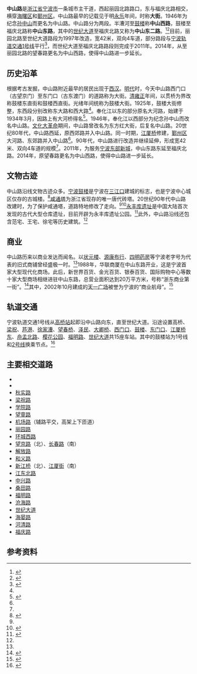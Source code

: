 {{Otheruses|中山路|other=同名或類似名的其它條目描述}}{{Infobox China Road
|中文道路名称=中山路
|道路名称拼音=ZHONGSHAN LU
|路牌类型=Ningbo
|道路方向=WE
|路牌中文间距=20px
|图片=
|图片说明=
|道路属性=城市主干道
|道路总长度=20
|车速限制=60
|行车线数量=4-6
|所在地区={{CHN}}[[浙江省|浙江省]][[宁波市|宁波市]]
|起点={{China Expwy Name|G1504}}
|终点=福庆北路
|道路命名日期=1946年
|命名缘由=
|道路旧名=鼓楼大街
|道路动工日期=
|通车日期=
|路段主要建筑=[[宁波鼓楼|鼓楼]]<br />[[咸通塔|咸通塔]]<br />[[永丰库遗址|永丰库遗址]]<br />[[中農信國際商廈|中農信國際商廈]]<br />[[天一广场|天一广场]]
}}
'''中山路'''是[[浙江省|浙江省]][[宁波市|宁波市]]一条城市主干道，西起丽园北路路口，东与福庆北路相交，横穿[[海曙区|海曙区]]和[[鄞州区|鄞州区]]。中山路最早的记载见于明[[永乐|永乐]]年间，时称'''大街'''。1946年为纪念[[孙中山|孙中山]]而更名为中山路。中山路分为两段。半漕河至[[宁波鼓楼|鼓楼]]称'''中山西路'''，鼓楼至福庆北路称'''中山东路'''，其中的[[世纪大道_(宁波)|世纪大道]]至福庆北路又称为'''中山东二路'''。<ref name="main">{{cite web|url=http://www.viewcn.com/zhwh/msdl/dl/2009/12/1666856.html|title=宁波市中山路：从千年历史中走来|publisher=宁波日报|author=裘燕萍 陈联飞|date=2009-12-07|accessdate=2010-11-09|archive-date=2021-06-11|archive-url=https://web.archive.org/web/20210611043633/http://www.viewcn.com/zhwh/msdl/dl/2009/12/1666856.html|dead-url=yes}}</ref><ref>{{cite web|url=http://www.nbjs.gov.cn/GB/show.aspx?id=10042&path_id=000000039700399|title=东部新城中山东二路I标、海晏路、江澄路工程通过综合验收|publisher=宁波市建设委员会|date=2011-01-30|accessdate=2011-03-19|archive-url=https://web.archive.org/web/20160304195050/http://www.nbjs.gov.cn/GB/show.aspx?id=10042&path_id=000000039700399|archive-date=2016-03-04|dead-url=yes}}</ref>目前，丽园北路至世纪大道路段为1997年改造，宽42米，双向4车道，部分路段与[[宁波轨道交通1号线|宁波轨道交通1号线]]平行<ref name="enlarge">{{cite web|url=http://news.163.com/09/0702/18/5D831KUO000120GR.html|title=宁波中山路历经4次拓宽，变得愈加繁华|publisher=中国宁波网|author=王增芳|date=2009-07-02|accessdate=2010-11-09|archive-url=https://web.archive.org/web/20140111043619/http://news.163.com/09/0702/18/5D831KUO000120GR.html|archive-date=2014-01-11|dead-url=yes}}</ref>，而世纪大道至福庆北路路段则完成于2011年。2014年，从{{China Expwy Name|G1504}}至丽园北路的望春路更名为中山西路，使得中山路进一步延长。

== 历史沿革 ==
根据考古发掘，中山路附近最早的居民出现于[[西汉|西汉]]。[[明代|明代]]时，今天中山路西门口（古望京门）至东门口（古东渡门）的道路称为大街。[[清代|清]][[雍正|雍正]]年间，以贯桥为界改称鼓楼东直街和鼓楼西直街。光绪年间统称为鼓楼大街。1925年，鼓楼大街修整，东西段分别改称东大路和西大路<ref name="main" />。奉化江以东的部分原名大河路，始建于1934年3月，因路上有大河桥得名<ref>{{Cite web|title=大河路：三江口东 风姿绰约|url=http://news.cnnb.com.cn/system/2018/03/19/008735176.shtml|accessdate=2020-04-18|author=林彬|date=2018-03-19|format=|publisher=鄞州新闻网|language=|archive-date=2021-10-07|archive-url=https://web.archive.org/web/20211007065220/http://news.cnnb.com.cn/system/2018/03/19/008735176.shtml|dead-url=no}}</ref>。1946年，奉化江以西部分为纪念孙中山而改名中山路。[[文化大革命|文化大革命]]期间，中山路曾改名为东方红大街，后复名中山路。20世纪80年代，中山路西延，原西郊路并入中山路。同一时期，[[江厦桥|江厦桥]]修建，[[鄞州区|鄞州区]]大河路、东郊路并入中山路<ref name="main" />。90年代，中山路进行改造并继续延伸，形成宽42米、双向4车道的规模<ref name="enlarge" />。2011年，为服务[[宁波东部新城|宁波东部新城]]，中山东路东延至福庆北路。2014年，原望春路更名为中山西路，使得中山路进一步延长。

== 文物古迹 ==
中山路沿线文物古迹众多。[[宁波鼓楼|宁波鼓楼]]是宁波在[[三江口_(宁波)|三江口]]建城的标志，也是宁波中心城区仅存的古城楼。<ref>{{cite web|url=http://www.alatraveler.com/ListInfo.aspx?CategoryId=1303&ContentId=45265|title=宁波免费旅游景点之--鼓楼|publisher=宁波市旅游局|accessdate=2010-11-09|deadurl=yes|archiveurl=https://archive.is/20120723042019/http://www.alatraveler.com/ListInfo.aspx?CategoryId=1303&ContentId=45265|archivedate=2012-07-23}}</ref>[[咸通塔|咸通塔]]为浙江省现存的唯一唐代砖塔。20世纪90年代中山路改建时，为了保护咸通塔，道路特地修改了走向。<ref name="main" /><ref>{{cite web|url=http://www.zjol.com.cn/07zjwm/system/2008/04/21/009441949.shtml|title=宁波天宁寺|date=2008-04-21|accessdate=2010-11-10|archive-date=2016-03-04|archive-url=https://web.archive.org/web/20160304112048/http://www.zjol.com.cn/07zjwm/system/2008/04/21/009441949.shtml|dead-url=no}}</ref>[[永丰库遗址|永丰库遗址]]是中国大陆首次发现的古代大型仓库遗址，目前开辟为永丰库遗址公园。<ref>{{cite web|url=http://www.nbwb.net/detail.asp?id=888|title=永丰库遗址|date=2006-06-22|accessdate=2010-11-10|deadurl=yes|archiveurl=https://archive.is/20120907011642/http://www.nbwb.net/detail.asp?id=888|archivedate=2012-09-07}}</ref>此外，中山路沿线还包含范宅、王宅、徐宅等历史建筑。<ref name="main" />

== 商业 ==
中山路历来以商业发达而闻名。以[[状元楼|状元楼]]、[[源康布行|源康布行]]、[[四明药房|四明药房]]等宁波老字号为代表的旧式商铺曾经盛极一时。<ref name="enlarge" />1988年，华联商厦在中山东路开业，这是宁波首家大型现代化商场。此后，新世界百货、金光百货、银泰百货、国际购物中心等数十家大型商场相继进驻中山东路，总营业面积达到20万平方米，号称“浙东商业第一街”。<ref>{{cite web|url=http://news.cnnb.com.cn/system/2009/12/06/006348289.shtml|title=宁波中山东路商场有亮点缺“卖点”|publisher=中国宁波网|author=冯春鸣|date=2009-12-06|accessdate=2010-11-10|archive-date=2010-01-24|archive-url=https://web.archive.org/web/20100124165025/http://news.cnnb.com.cn/system/2009/12/06/006348289.shtml|dead-url=no}}</ref>其中，2002年10月建成的[[天一广场|天一广场]]被誉为宁波的“商业航母”。<ref>{{cite web|url=http://gtoc.ningbo.gov.cn/art/2006/8/18/art_618_140334.html|title=宁波天一广场|publisher=宁波市人民政府办公厅|date=2006-08-18|accessdate=2010-11-10}}{{dead link|date=2017年11月 |bot=InternetArchiveBot |fix-attempted=yes }}</ref>

== 轨道交通 ==
{{seealso|宁波轨道交通1号线}}
宁波轨道交通1号线从[[高桥站_(宁波市)|高桥站]]起即沿中山路向东，直至世纪大道。沿途设置高桥、[[梁祝站|梁祝]]、[[芦港站|芦港]]、[[徐家漕站|徐家漕]]、[[望春桥站|望春桥]]、[[泽民站|泽民]]、[[大卿桥站|大卿桥]]、[[西门口站_(宁波市)|西门口]]、[[鼓楼站_(宁波市)|鼓楼]]、[[东门口(天一广场)站|东门口]]、[[江厦桥东站|江厦桥东]]、[[舟孟北路站|舟孟北路]]、[[樱花公园站|樱花公园]]、[[福明路站|福明路]]、[[世纪大道站_(宁波市)|世纪大道]]共15座车站。其中的鼓楼站为1号线和[[宁波轨道交通2号线|2号线]]换乘节点。<ref>{{cite web|url=http://www.zhaobiao.gov.cn/z/notice/2009/6/19/23233921.shtml|title=宁波市轨道交通1号线全线工程车辆咨询、监造与2号线一期工程车辆咨询服务项目（其他）招标公告|date=2009-06-19|accessdate=2010-11-09|deadurl=yes|archiveurl=https://web.archive.org/web/20100412014129/http://www.zhaobiao.gov.cn/z/notice/2009/6/19/23233921.shtml|archivedate=2010-04-12}}</ref>

== 主要相交道路 ==
*{{China Expwy Name|G1504}}
*{{中国县道名|017|栎高线}}
* [[秋实路|秋实路]]
* [[梁祝路|梁祝路]]
* [[学院路_(宁波)|学院路]]
* [[望童路|望童路]]
* [[机场路_(宁波)|机场路]]（辅路平交，高架上下匝道）
* [[丽园路|丽园路]]
* [[环城西路|环城西路]]
* [[望京路|望京路]]（北）、[[长春路_(宁波)|长春路]]（南）
* [[解放路_(宁波)|解放路]]
* [[和义路|和义路]]
* [[新江桥|新江桥]]（北）、[[江厦街|江厦街]]（南）
* [[江东北路|江东北路]]
* [[中兴路|中兴路]]
* [[桑田路|桑田路]]
* [[福明路|福明路]]
* [[沧海路|沧海路]]
* [[世纪大道_(宁波)|世纪大道]]
* [[海晏路|海晏路]]
* [[河清路|河清路]]
* [[福庆路|福庆路]]

== 参考资料 ==
{{reflist|2}}

{{宁波道路网|Z|width=100%}}